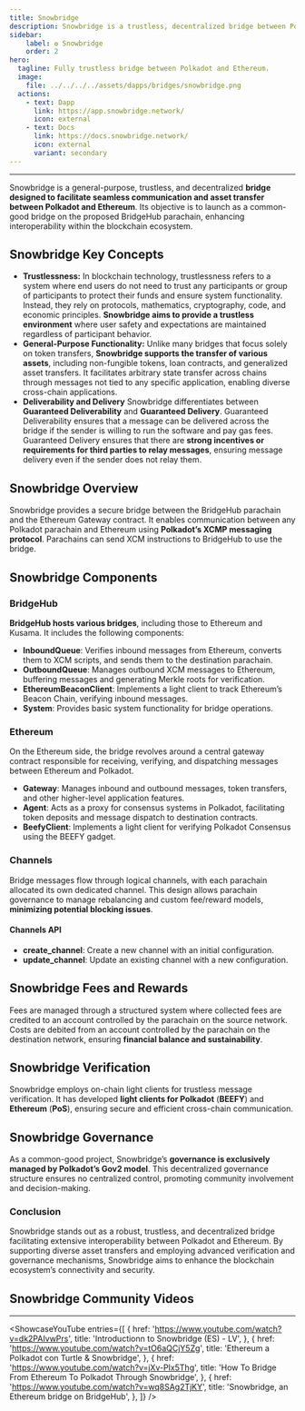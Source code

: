 ```yaml
---
title: Snowbridge
description: Snowbridge is a trustless, decentralized bridge between Polkadot and Ethereum, enabling seamless cross-chain communication and diverse asset transfers with secure governance.
sidebar:
    label: ✪ Snowbridge
    order: 2
hero:
  tagline: Fully trustless bridge between Polkadot and Ethereum.
  image: 
    file: ../../../../assets/dapps/bridges/snowbridge.png
  actions:
    - text: Dapp
      link: https://app.snowbridge.network/
      icon: external
    - text: Docs
      link: https://docs.snowbridge.network/
      icon: external
      variant: secondary
---
```

---


Snowbridge is a general-purpose, trustless, and decentralized **bridge designed to facilitate seamless communication and asset transfer between Polkadot and Ethereum**. Its objective is to launch as a common-good bridge on the proposed BridgeHub parachain, enhancing interoperability within the blockchain ecosystem.

## Snowbridge Key Concepts
- **Trustlessness:** In blockchain technology, trustlessness refers to a system where end users do not need to trust any participants or group of participants to protect their funds and ensure system functionality. Instead, they rely on protocols, mathematics, cryptography, code, and economic principles. **Snowbridge aims to provide a trustless environment** where user safety and expectations are maintained regardless of participant behavior.
- **General-Purpose Functionality:** Unlike many bridges that focus solely on token transfers, **Snowbridge supports the transfer of various assets**, including non-fungible tokens, loan contracts, and generalized asset transfers. It facilitates arbitrary state transfer across chains through messages not tied to any specific application, enabling diverse cross-chain applications.
- **Deliverability and Delivery**
Snowbridge differentiates between **Guaranteed Deliverability** and **Guaranteed Delivery**. Guaranteed Deliverability ensures that a message can be delivered across the bridge if the sender is willing to run the software and pay gas fees. Guaranteed Delivery ensures that there are **strong incentives or requirements for third parties to relay messages**, ensuring message delivery even if the sender does not relay them.
## Snowbridge Overview
Snowbridge provides a secure bridge between the BridgeHub parachain and the Ethereum Gateway contract. It enables communication between any Polkadot parachain and Ethereum using **Polkadot’s XCMP messaging protocol**. Parachains can send XCM instructions to BridgeHub to use the bridge.

## Snowbridge Components
### BridgeHub
**BridgeHub hosts various bridges**, including those to Ethereum and Kusama. It includes the following components:
- **InboundQueue**: Verifies inbound messages from Ethereum, converts them to XCM scripts, and sends them to the destination parachain.
- **OutboundQueue**: Manages outbound XCM messages to Ethereum, buffering messages and generating Merkle roots for verification.
- **EthereumBeaconClient**: Implements a light client to track Ethereum’s Beacon Chain, verifying inbound messages.
- **System**: Provides basic system functionality for bridge operations.

### Ethereum
On the Ethereum side, the bridge revolves around a central gateway contract responsible for receiving, verifying, and dispatching messages between Ethereum and Polkadot.
- **Gateway**: Manages inbound and outbound messages, token transfers, and other higher-level application features.
- **Agent**: Acts as a proxy for consensus systems in Polkadot, facilitating token deposits and message dispatch to destination contracts.
- **BeefyClient**: Implements a light client for verifying Polkadot Consensus using the BEEFY gadget.

### Channels
Bridge messages flow through logical channels, with each parachain allocated its own dedicated channel. This design allows parachain governance to manage rebalancing and custom fee/reward models, **minimizing potential blocking issues**.

#### Channels API
- **create\_channel**: Create a new channel with an initial configuration.
- **update\_channel**: Update an existing channel with a new configuration.

## Snowbridge Fees and Rewards
Fees are managed through a structured system where collected fees are credited to an account controlled by the parachain on the source network. Costs are debited from an account controlled by the parachain on the destination network, ensuring **financial balance and sustainability**.

## Snowbridge Verification
Snowbridge employs on-chain light clients for trustless message verification. It has developed **light clients for Polkadot** (**BEEFY**) and **Ethereum** (**PoS**), ensuring secure and efficient cross-chain communication.

## Snowbridge Governance
As a common-good project, Snowbridge’s **governance is exclusively managed by Polkadot’s Gov2 model**. This decentralized governance structure ensures no centralized control, promoting community involvement and decision-making.

### Conclusion
Snowbridge stands out as a robust, trustless, and decentralized bridge facilitating extensive interoperability between Polkadot and Ethereum. By supporting diverse asset transfers and employing advanced verification and governance mechanisms, Snowbridge aims to enhance the blockchain ecosystem’s connectivity and security.


## Snowbridge Community Videos
------------
<ShowcaseYouTube
  entries={[
    {
      href: 'https://www.youtube.com/watch?v=dk2PAIvwPrs',
      title: 'Introductionn to Snowbridge (ES) - LV',
    },
        {
        href: 'https://www.youtube.com/watch?v=tO6aQCjY5Zg',
      title: 'Ethereum a Polkadot con Turtle & Snowbridge',
    },
        {
      href: 'https://www.youtube.com/watch?v=jXv-PIx5Thg',
      title: 'How To Bridge From Ethereum To Polkadot Through Snowbridge',
    },
        {
        href: 'https://www.youtube.com/watch?v=wq8SAg2TjKY',
      title: 'Snowbridge, an Ethereum bridge on BridgeHub',
    },
  ]} />